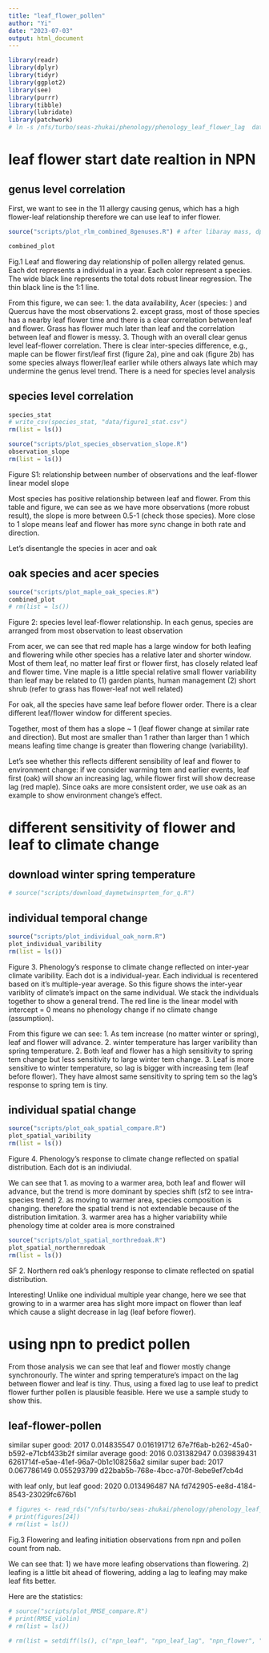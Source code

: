 ```yaml
---
title: "leaf_flower_pollen"
author: "Yi"
date: "2023-07-03"
output: html_document
---
```


```r
library(readr)
library(dplyr)
library(tidyr)
library(ggplot2)
library(see)
library(purrr)
library(tibble)
library(lubridate)
library(patchwork)
# ln -s /nfs/turbo/seas-zhukai/phenology/phenology_leaf_flower_lag  data
```

# leaf flower start date realtion in NPN 

## genus level correlation
First, we want to see in the 11 allergy causing genus, which has a high flower-leaf relationship therefore we can use leaf to infer flower.

```r
source("scripts/plot_rlm_combined_8genuses.R") # after libaray mass, dplyr::select is masked
```

```r
combined_plot
```

Fig.1 Leaf and flowering day relationship of pollen allergy related genus. Each dot represents a individual in a year. Each color represent a species. The wide black line represents the total dots robust linear regression. The thin black line is the 1:1 line.

From this figure, we can see:
1. the data availability, Acer (species: ) and Quercus have the most observations
2. except grass, most of those species has a nearby leaf flower time and there is a clear correlation between leaf and flower. Grass has flower much later than leaf and the correlation between leaf and flower is messy.
3. Though with an overall clear genus level leaf-flower correlation. There is clear inter-species difference, e.g., maple can be flower first/leaf first (figure 2a), pine and oak (figure 2b) has some species always flower/leaf earlier while others always late which may undermine the genus level trend. There is a need for species level analysis

## species level correlation
```r
species_stat
# write_csv(species_stat, "data/figure1_stat.csv")
rm(list = ls())
```

```r
source("scripts/plot_species_observation_slope.R") 
observation_slope
rm(list = ls())
```

Figure S1: relationship between number of observations and the leaf-flower linear model slope


Most species has positive relationship between leaf and flower. From this table and figure, we can see as we have more observations (more robust result), the slope is more between 0.5-1 (check those species). More close to 1 slope means leaf and flower has more sync change in both rate and direction. 


Let's disentangle the species in acer and oak

## oak species and acer species
```r
source("scripts/plot_maple_oak_species.R") 
combined_plot
# rm(list = ls())
```

Figure 2: species level leaf-flower relationship. In each genus, species are arranged from most observation to least observation


From acer, we can see that red maple has a large window for both leafing and flowering while other species has a relative later and shorter window. Most of them leaf, no matter leaf first or flower first, has closely related leaf and flower time. Vine maple is a little special relative small flower variability than leaf may be related to (1) garden plants, human management (2) short shrub (refer to grass has flower-leaf not well related)

For oak, all the species have same leaf before flower order.  There is a clear different leaf/flower window for different species.

Together, most of them has a slope ~ 1 (leaf flower change at similar rate and direction). But most are smaller than 1 rather than larger than 1 which means leafing time change is greater than flowering change (variability). 

Let's see whether this reflects different sensibility of leaf and flower to environment change: if we consider warming tem and earlier events, leaf first (oak) will show an increasing lag, while flower first will show decrease lag (red maple). Since oaks are more consistent order, we use oak as an example to show environment change's effect.


# different sensitivity of flower and leaf to climate change

## download winter spring temperature
```r
# source("scripts/download_daymetwinsprtem_for_q.R")
```

## individual temporal change
```r
source("scripts/plot_individual_oak_norm.R")
plot_individual_varibility
rm(list = ls())
```

Figure 3. Phenology's response to climate change reflected on inter-year climate varibility. Each dot is a individual-year. Each individual is recentered based on it's multiple-year average. So this figure shows the inter-year variblity of climate's impact on the same individual. We stack the individuals together to show a general trend. The red line is the linear model with intercept = 0 means no phenology change if no climate change (assumption).

From this figure we can see:
1. As tem increase (no matter winter or spring), leaf and flower will advance.
2. winter temperature has larger varibility than spring temperature. 
2. Both leaf and flower has a high sensitivity to spring tem change but less sensitivity to large winter tem change.
3. Leaf is more sensitive to winter temperature, so lag is bigger with increasing tem (leaf before flower). They have almost same sensitivity to spring tem so the lag's response to spring tem is tiny. 


## individual spatial change
```r
source("scripts/plot_oak_spatial_compare.R")
plot_spatial_varibility
rm(list = ls())
```

Figure 4. Phenology's response to climate change reflected on spatial distribution. Each dot is an indiviudal.

We can see that 
1. as moving to a warmer area, both leaf and flower will advance, but the trend is more dominant by species shift (sf2 to see intra-species trend)
2. as moving to warmer area, species composition is changing. therefore the spatial trend is not extendable because of the distribution limitation.
3. warmer area has a higher variability while phenology time at colder area is more constrained


```r
source("scripts/plot_spatial_northredoak.R")
plot_spatial_northernredoak
rm(list = ls())
```

SF 2. Northern red oak's phenlogy response to climate reflected on spatial distribution. 

Interesting! Unlike one individual multiple year change, here we see that growing to in a warmer area has slight more impact on flower than leaf which cause a slight decrease in lag (leaf before flower). 


# using npn to predict pollen

From those analysis we can see that leaf and flower mostly change synchronourly. The winter and spring temperature's impact on the lag between flower and leaf is tiny. Thus, using a fixed lag to use leaf to predict flower further pollen is plausible feasible. Here we use a sample study to show this.

## leaf-flower-pollen 
similar super good: 2017	0.014835547	0.016191712	67e7f6ab-b262-45a0-b592-e71cbf433b2f
similar average good: 2016	0.031382947	0.039839431	6261714f-e5ae-41ef-96a7-0b1c108256a2
similar super bad: 2017	0.067786149	0.055293799	d22bab5b-768e-4bcc-a70f-8ebe9ef7cb4d

with leaf only, but leaf good: 2020	0.013496487	NA	fd742905-ee8d-4184-8543-23029fc676b1

```r
# figures <- read_rds("/nfs/turbo/seas-zhukai/phenology/phenology_leaf_flower_lag/RMSE_Smooth_Quercus_leafflowerpollen.rds")
# print(figures[24])
# rm(list = ls())
```
Fig.3 Flowering and leafing initiation observations from npn and pollen count from nab.

We can see that: 1) we have more leafing observations than flowering. 2) leafing is a little bit ahead of flowering, adding a lag to leafing may make leaf fits better.

Here are the statistics:

```r
# source("scripts/plot_RMSE_compare.R")
# print(RMSE_violin)
# rm(list = ls())
```

```r
# rm(list = setdiff(ls(), c("npn_leaf", "npn_leaf_lag", "npn_flower", "nab")))
```

